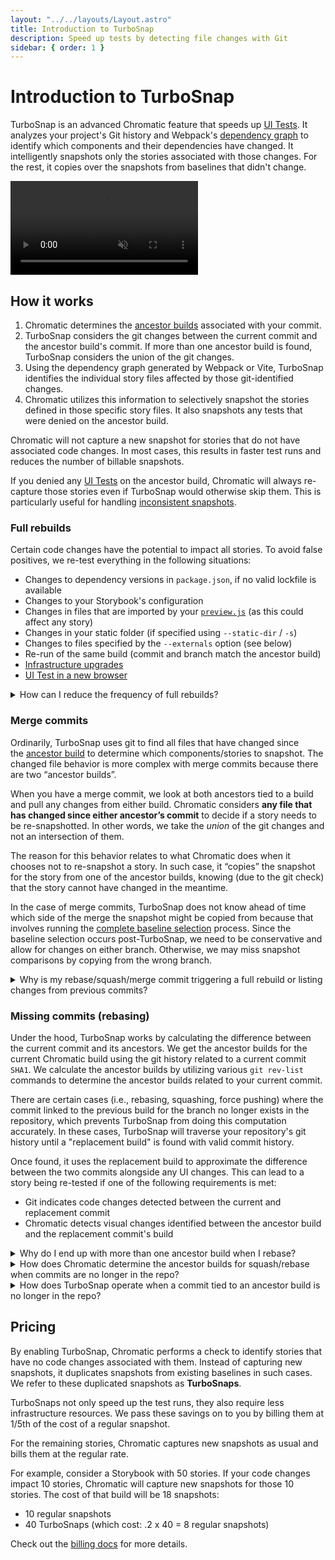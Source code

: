 ```yaml
---
layout: "../../layouts/Layout.astro"
title: Introduction to TurboSnap
description: Speed up tests by detecting file changes with Git
sidebar: { order: 1 }
---
```


# Introduction to TurboSnap

TurboSnap is an advanced Chromatic feature that speeds up [UI Tests](/docs/test). It analyzes your project's Git history and Webpack's [dependency graph](https://webpack.js.org/concepts/dependency-graph/) to identify which components and their dependencies have changed. It intelligently snapshots only the stories associated with those changes. For the rest, it copies over the snapshots from baselines that didn't change.

<video autoPlay muted playsInline loop>
  <source src="/docs/assets/turbosnap-dep-tracking.mp4" type="video/mp4" />
</video>

## How it works

1. Chromatic determines the [ancestor builds](/docs/branching-and-baselines#find-the-ancestor-builds) associated with your commit.
2. TurboSnap considers the git changes between the current commit and the ancestor build's commit.  If more than one ancestor build is found, TurboSnap considers the union of the git changes.
3. Using the dependency graph generated by Webpack or Vite, TurboSnap identifies the individual story files affected by those git-identified changes.
4. Chromatic utilizes this information to selectively snapshot the stories defined in those specific story files. It also snapshots any tests that were denied on the ancestor build.

Chromatic will not capture a new snapshot for stories that do not have associated code changes. In most cases, this results in faster test runs and reduces the number of billable snapshots.

If you denied any [UI Tests](/docs/test#verify-ui-changes) on the ancestor build, Chromatic will always re-capture those stories even if TurboSnap would otherwise skip them. This is particularly useful for handling [inconsistent snapshots](/docs/snapshots#improve-snapshot-consistency).

### Full rebuilds

Certain code changes have the potential to impact all stories. To avoid false positives, we re-test everything in the following situations:

- Changes to dependency versions in `package.json`, if no valid lockfile is available
- Changes to your Storybook's configuration
- Changes in files that are imported by your [`preview.js`](https://storybook.js.org/docs/react/configure/overview#configure-story-rendering) (as this could affect any story)
- Changes in your static folder (if specified using `--static-dir` / `-s`)
- Changes to files specified by the `--externals` option (see below)
- Re-run of the same build (commit and branch match the ancestor build)
- [Infrastructure upgrades](/docs/infrastructure-upgrades)
- [UI Test in a new browser](/docs/browsers)

<details>
<summary>How can I reduce the frequency of full rebuilds?</summary>

1. Check your `preview.js` file: you may have a global decorator configured that's [imported from an index or barrel file](/docs/setup-turbosnap/#why-changes-are-not-being-detected-correctly), which itself imports a bunch of other files.  This can lead to *all* stories depending on a large swath of seemingly unrelated files.<br /><br />
Whenever a global Storybook file changes, we run a complete build because global Storybook files can change how *any* story renders.  If any of those files or their imports change, we will trace them as dependent changes.  If the file changes are frequent, you can utilize `--untraced` on these files to help ensure you're not triggering a complete rebuild each time the file changes.

<div class="aside">

Learn more about [how to avoid re-testing for certain files](/docs/setup-turbosnap/#avoid-re-testing-dependent-stories-when-certain-files-changed).

</div>

2. Make sure you have a valid lockfile(s) available and that it's in sync with your `package.json`.  If a lockfile is missing or out ouf sync with `package.json`, we'll have to re-test all stories when there are any changes to either file.

<div class="aside">

Learn more about how to [avoid re-testing on changes to package control files](/docs/setup-turbosnap/#avoid-re-testing-on-changes-to-package-control-files).

</div>

</details>

### Merge commits

Ordinarily, TurboSnap uses git to find all files that have changed since the [ancestor build](/docs/branching-and-baselines#find-the-ancestor-builds) to determine which components/stories to snapshot. The changed file behavior is more complex with merge commits because there are two “ancestor builds”.

When you have a merge commit, we look at both ancestors tied to a build and pull any changes from either build. Chromatic considers **any file that has changed since either ancestor’s commit** to decide if a story needs to be re-snapshotted. In other words, we take the *union* of the git changes and not an intersection of them.

The reason for this behavior relates to what Chromatic does when it chooses not to re-snapshot a story. In such case, it “copies” the snapshot for the story from one of the ancestor builds, knowing (due to the git check) that the story cannot have changed in the meantime.

In the case of merge commits, TurboSnap does not know ahead of time which side of the merge the snapshot might be copied from because that involves running the [complete baseline selection](/docs/branching-and-baselines#calculate-a-snapshot-baseline-from-the-ancestor-builds) process.  Since the baseline selection occurs post-TurboSnap, we need to be conservative and allow for changes on either branch.  Otherwise, we may miss snapshot comparisons by copying from the wrong branch.

<details>
<summary>Why is my rebase/squash/merge commit triggering a full rebuild or listing changes from previous commits?</summary>

When there is more than one ancestor, TurboSnap needs to consider the possible changes triggered by either ancestor.  This can lead to situations where we need to retest everything or more stories than you were expecting, even if your branch itself is simple.

Let's take a look at an example to understand how a merge impacts the changes TurboSnap considers.
```mermaid
gitGraph
	commit id: "M.1"
	branch feature-1
	commit id: "F1.1"
	checkout main
	branch feature-2
	commit id: "F2.1 - preview.js" tag: "rebuild"
	checkout main
	merge feature-2 id: "M.2" tag: "rebuild"
	checkout feature-1
	merge main id: "F1.2" tag: "rebuild"
```  
Suppose an update was made to `preview.js` on the `feature-2` branch, causing TurboSnap to trigger a full rebuild on build `F2.1`.  This is expected, since changes to `preview.js` require us to retest everything.

The changes from `feature-2` are then merged into the `main` branch in build `M.2`, which now has ancestors from both sides of the merge - `M.1` from `main` and `F2.1` from `feature-2`.  The diff between both these ancestors and `M.2` contains the changes to `preview.js`, triggering a full rebuild.

Let's say we want to update `feature-1` to merge in the changes that were made on `feature-2`.  When we merge the changes from `main` into `feature-1` on build `F1.2`, we trigger another full rebuild.  Similarly to the previous build, the diff between `F1.2` and the ancestor builds (`F1.1` and `M.2`) includes the change to `preview.js` that was introduced on `feature-2` and merged in build `M.2`.

Since we don't know if the baseline that gets calculated will be taken from `F1.1` or `M.2`, we take from both sides which can lead to merges involving more updates than expected.  For example, if it's taken from `F1.1`, the baseline won't have the changes from `preview.js`, and so could be affected.  For this reason, we retest all stories in the union of git changes from both sides of a merge, and will do a full rebuild if the change triggers one.

This same logic applies even if the change doesn't trigger a rebuild.  If we were to imagine the change in `F2.1` was a change to `MyComponent.jsx`, we can assume that `MyComponent.stories.jsx` would be tested in builds `F2.1`, `M.2`, and `F1.2`.  While this is less impactful, it's worth noting since this can make a noticeable difference if a lot of files were changed.

</details>

### Missing commits (rebasing)

Under the hood, TurboSnap works by calculating the difference between the current commit and its ancestors.  We get the ancestor builds for the current Chromatic build using the git history related to a current commit `SHA1`.  We calculate the ancestor builds by utilizing various `git rev-list` commands to determine the ancestor builds related to your current commit.

There are certain cases (i.e., rebasing, squashing, force pushing) where the commit linked to the previous build for the branch no longer exists in the repository, which prevents TurboSnap from doing this computation accurately.  In these cases, TurboSnap will traverse your repository's git history until a "replacement build" is found with valid commit history.

Once found, it uses the replacement build to approximate the difference between the two commits alongside any UI changes.  This can lead to a story being re-tested if one of the following requirements is met:

- Git indicates code changes detected between the current and replacement commit
- Chromatic detects visual changes identified between the ancestor build and the replacement commit's build

<details>
<summary>Why do I end up with more than one ancestor build when I rebase?</summary>

We treat rebases like merges in this regard, since we want to bring baselines across from both sides of the "merge".  This way, we don't lose baselines that you've accepted.

Let's take a look at an example to illustrate the logic behind why Chromatic takes an ancestor from each side of your rebase.
```mermaid
%%{
  init: { 'theme': 'natural', 'themeVariables': { 'tagLabelFontSize': '12px' } }
}%%
gitGraph
	commit id: "M.1"
	branch feature
	commit id: "F.1" tag: "an. M.1" type: REVERSE
	commit id: "F.2" tag: "an. F.1" type: REVERSE
	checkout main
	merge feature id: "M.2" tag: "an. F.2 + M.1" type: HIGHLIGHT
```
Suppose you were to make and accept some changes on `Build F.1`.

After you're done making changes to your `feature` branch, you rebase the changes onto your `main` branch - essentially, rebasing `Build F.2`'s commit onto `Build M.2`'s commit.  When you do this, those changes from `Build F.1` are going to come over, so you likely want to bring the new baselines over, too.  Otherwise, you'll need to re-accept the changes every time you rebase a branch.

Since we take baselines from ancestor builds, this means that we need to use `Build F.2` as an ancestor for `Build M.2` in order to track the baseline correctly.

Since most folks want to preserve their branch's baseline history, we do this as the default and have a flag available for anyone who wants to ignore the baselines for the last build on a branch (`ignoreLastBuildOnBranch`).  Usually, you would only use this option in rare cases where you were doing the rebase in order to *delete* the baseline changes for the branch.

</details>

<details>
<summary>How does Chromatic determine the ancestor builds for squash/rebase when commits are no longer in the repo?</summary>

We use information about the branch from git, along with the last Chromatic build on the rebased/squashed branch, to determine the ancestor build for the missing commit.

- When you are rebasing a branch off your `main` branch, we can find the last build that ran on the branch before the rebase and use that as an ancestor build.
- When you're squash/rebase merging, we can query GitHub, GitLab, or Bitbucket to find out the branch that was just merged, and again use the last build on the branch as an ancestor build.

</details>

<details>
<summary>How does TurboSnap operate when a commit tied to an ancestor build is no longer in the repo?</summary>

TurboSnap traverses your git history in order to identify what files have been changed between commits.  When you squash/rebase, TurboSnap is prevented from accurately computing the difference between the current commit and its ancestor builds.

This is because the last Chromatic build on your rebased/squashed branch will not have a matching commit in your git history.  The previous commit is removed from your git history, leading TurboSnap to being unable to find the commit.

TurboSnap will search for a "replacement build" on the branch with a valid commit in the repo, and use the replacement to approximate the difference between the two commits alongside any visual changes.

Let's take a look at an example to understand the ancestor selection logic TurboSnap uses when the commit tied to the previous build on the branch is no longer in your git history.
```mermaid
gitGraph
	commit id: "M.1"
	branch feature-1
	commit id: "F1.1" type: REVERSE
	checkout main
	branch feature-2
	commit id: "F2.1"
	checkout feature-1
	commit id: "F1.2" type: REVERSE
	checkout main
	merge feature-2 id: "M.2" type: NORMAL
	checkout feature-1
	merge main id: "F1.3" type: HIGHLIGHT tag: "TS an. M.1 + M.2"
```

In this example, let's say you're working on `feature-1`.  There are changes from `feature-2` that were merged into `main`, so you rebase those changes onto your `feature-1` branch on `Build F1.3`.

TurboSnap is attempting to find an ancestor build for each side of your rebase on `Build F1.3`.  For the `main` branch, TurboSnap is able to find the commit belonging to `Build M.2` since it is the commit rebased onto `Build F1.3`.

Things get a little more complicated when TurboSnap tries to locate the commit for the last build on `feature` branch (`Build F1.2`) - the commit no longer exists in your git history.  TurboSnap then traverses your git history until a replacement build is found with a valid commit, which is `Build M.1` in our example.

</details>

## Pricing

By enabling TurboSnap, Chromatic performs a check to identify stories that have no code changes associated with them. Instead of capturing new snapshots, it duplicates snapshots from existing baselines in such cases. We refer to these duplicated snapshots as **TurboSnaps**.

TurboSnaps not only speed up the test runs, they also require less infrastructure resources. We pass these savings on to you by billing them at 1/5th of the cost of a regular snapshot.

For the remaining stories, Chromatic captures new snapshots as usual and bills them at the regular rate.

For example, consider a Storybook with 50 stories. If your code changes impact 10 stories, Chromatic will capture new snapshots for those 10 stories. The cost of that build will be 18 snapshots:

- 10 regular snapshots
- 40 TurboSnaps (which cost: .2 x 40 = 8 regular snapshots)

Check out the [billing docs](/docs/billing#snapshots-with-turbosnap-enabled) for more details.
